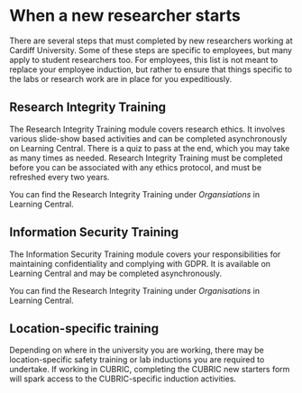 # When a new researcher starts

There are several steps that must completed by new researchers working at Cardiff University. Some of these steps are specific to employees, but many apply to student researchers too. For employees, this list is not meant to replace your employee induction, but rather to ensure that things specific to the labs or research work are in place for you expeditiously.

## Research Integrity Training

The Research Integrity Training module covers research ethics. It involves various slide-show based activities and can be completed asynchronously on Learning Central. There is a quiz to pass at the end, which you may take as many times as needed. Research Integrity Training must be completed before you can be associated with any ethics protocol, and must be refreshed every two years.

You can find the Research Integrity Training under *Organsiations* in Learning Central.

## Information Security Training

The Information Security Training module covers your responsibilities for maintaining confidentiality and complying with GDPR. It is available on Learning Central and may be completed asynchronously.

You can find the Research Integrity Training under *Organisations* in Learning Central.


## Location-specific training

Depending on where in the university you are working, there may be location-specific safety training or lab inductions you are required to undertake. If working in CUBRIC, completing the CUBRIC new starters form will spark access to the CUBRIC-specific induction activities.

